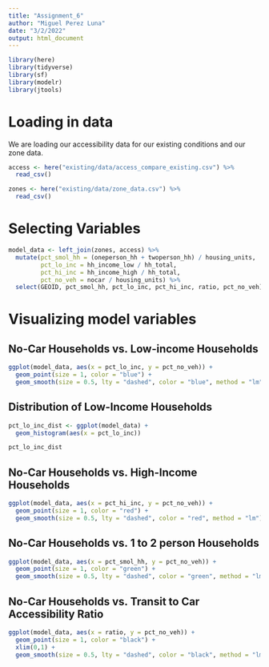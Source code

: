 ```yaml
---
title: "Assignment_6"
author: "Miguel Perez Luna"
date: "3/2/2022"
output: html_document
---
```


```r
library(here)
library(tidyverse)
library(sf)
library(modelr)
library(jtools)
```

# Loading in data

We are loading our accessibility data for our existing conditions and our zone data. 

```r
access <- here("existing/data/access_compare_existing.csv") %>%
  read_csv()

zones <- here("existing/data/zone_data.csv") %>%
  read_csv()
```

# Selecting Variables

```r
model_data <- left_join(zones, access) %>%
  mutate(pct_smol_hh = (oneperson_hh + twoperson_hh) / housing_units,
         pct_lo_inc = hh_income_low / hh_total,
         pct_hi_inc = hh_income_high / hh_total,
         pct_no_veh = nocar / housing_units) %>%
  select(GEOID, pct_smol_hh, pct_lo_inc, pct_hi_inc, ratio, pct_no_veh)
```

# Visualizing model variables

## No-Car Households vs. Low-income Households

```r
ggplot(model_data, aes(x = pct_lo_inc, y = pct_no_veh)) +
  geom_point(size = 1, color = "blue") +
  geom_smooth(size = 0.5, lty = "dashed", color = "blue", method = "lm")
```

## Distribution of Low-Income Households

```r
pct_lo_inc_dist <- ggplot(model_data) +
  geom_histogram(aes(x = pct_lo_inc))

pct_lo_inc_dist
```

## No-Car Households vs. High-Income Households

```r
ggplot(model_data, aes(x = pct_hi_inc, y = pct_no_veh)) +
  geom_point(size = 1, color = "red") +
  geom_smooth(size = 0.5, lty = "dashed", color = "red", method = "lm")
```

## No-Car Households vs. 1 to 2 person Households

```r
ggplot(model_data, aes(x = pct_smol_hh, y = pct_no_veh)) +
  geom_point(size = 1, color = "green") +
  geom_smooth(size = 0.5, lty = "dashed", color = "green", method = "lm")
```

## No-Car Households vs. Transit to Car Accessibility Ratio

```r
ggplot(model_data, aes(x = ratio, y = pct_no_veh)) +
  geom_point(size = 1, color = "black") +
  xlim(0,1) +
  geom_smooth(size = 0.5, lty = "dashed", color = "black", method = "lm")
```